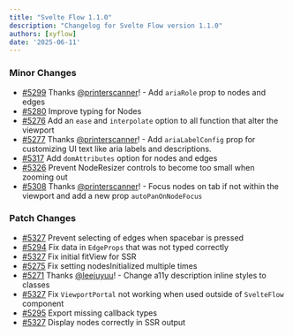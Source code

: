 ```yaml
---
title: "Svelte Flow 1.1.0"
description: "Changelog for Svelte Flow version 1.1.0"
authors: [xyflow]
date: '2025-06-11'
---
```

### Minor Changes
-   [#5299](https://github.com/xyflow/xyflow/pull/5299) Thanks [@printerscanner](https://github.com/printerscanner)! - Add `ariaRole` prop to nodes and edges
-   [#5280](https://github.com/xyflow/xyflow/pull/5280) Improve typing for Nodes
-   [#5276](https://github.com/xyflow/xyflow/pull/5276) Add an `ease` and `interpolate` option to all function that alter the viewport
-   [#5277](https://github.com/xyflow/xyflow/pull/5277) Thanks [@printerscanner](https://github.com/printerscanner)! - Add `ariaLabelConfig` prop for customizing UI text like aria labels and descriptions.
-   [#5317](https://github.com/xyflow/xyflow/pull/5317) Add `domAttributes` option for nodes and edges
-   [#5326](https://github.com/xyflow/xyflow/pull/5326) Prevent NodeResizer controls to become too small when zooming out
-   [#5308](https://github.com/xyflow/xyflow/pull/5308) Thanks [@printerscanner](https://github.com/printerscanner)! - Focus nodes on tab if not within the viewport and add a new prop `autoPanOnNodeFocus`
### Patch Changes
-   [#5327](https://github.com/xyflow/xyflow/pull/5327) Prevent selecting of edges when spacebar is pressed
-   [#5294](https://github.com/xyflow/xyflow/pull/5294) Fix data in `EdgeProps` that was not typed correctly
-   [#5327](https://github.com/xyflow/xyflow/pull/5327) Fix initial fitView for SSR
-   [#5275](https://github.com/xyflow/xyflow/pull/5275) Fix setting nodesInitialized multiple times
-   [#5271](https://github.com/xyflow/xyflow/pull/5271) Thanks [@leejuyuu](https://github.com/leejuyuu)! - Change a11y description inline styles to classes
-   [#5327](https://github.com/xyflow/xyflow/pull/5327) Fix `ViewportPortal` not working when used outside of `SvelteFlow` component
-   [#5295](https://github.com/xyflow/xyflow/pull/5295) Export missing callback types
-   [#5327](https://github.com/xyflow/xyflow/pull/5327) Display nodes correctly in SSR output

